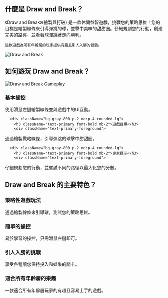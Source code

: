 ## 什麼是 Draw and Break？
<div className="flex flex-col md:flex-row items-center gap-4 md:gap-8">
  <div className="w-full md:w-1/2 text-xl">
《Draw and Break》(繪製與打破) 是一款休閒益智遊戲，挑戰您的策略思維！您的目標是繪製線條來引導彈跳的球，並擊中美味的甜甜圈。仔細規劃您的行動，創建完美的路徑，並看著球彈跳著走向勝利。

    這款遊戲為所有年齡層的玩家提供有趣且引人入勝的體驗。
</div>
  <div className="w-full md:w-1/2 flex justify-center items-center">
<img 
      src="https://imgs.crazygames.com/draw-and-break_16x9/20250226050342/draw-and-break_16x9-cover?metadata=none&quality=70&width=612.5" 
      alt="Draw and Break" 
      className="w-4/5 h-auto"
    />
</div>
</div>

## 如何遊玩 Draw and Break？
<div className="flex flex-col md:flex-row items-center gap-4 md:gap-8">
  <div className="w-full md:w-1/2">
<img 
      src="https://imgs.crazygames.com/draw-and-break_16x9/20250226050342/draw-and-break_16x9-cover?metadata=none&quality=70&width=612.5" 
      alt="Draw and Break Gameplay" 
      className="w-4/5 h-auto mx-auto"
    />
</div>
  <div className="w-full md:w-1/2">
    <div className="grid grid-cols-1 gap-2 md:gap-4 mt-0">
      <div className="bg-gray-800 p-2 md:p-4 rounded-lg">
        <h3 className="text-primary font-bold mb-2">基本操控</h3>
        <div className="text-primary-foreground">
使用滑鼠左鍵繪製線條並與遊戲中的UI互動。
</div>
      </div>

      <div className="bg-gray-800 p-2 md:p-4 rounded-lg">
        <h3 className="text-primary font-bold mb-2">遊戲目標</h3>
        <div className="text-primary-foreground">
通過繪製戰略線條，引導彈跳的球擊中甜甜圈。
</div>
      </div>

      <div className="bg-gray-800 p-2 md:p-4 rounded-lg">
        <h3 className="text-primary font-bold mb-2">專家提示</h3>
        <div className="text-primary-foreground">
仔細規劃您的行動，並嘗試不同的路徑以最大化您的分數。
</div>
      </div>
    </div>
  </div>
</div>

## Draw and Break 的主要特色？
<div className="grid grid-cols-1 md:grid-cols-2 gap-2 md:gap-4">
  <div className="bg-gray-800 p-2 md:p-4 rounded-lg">
    <h3 className="text-primary font-bold mb-2">策略性遊戲玩法</h3>
    <div className="text-primary-foreground">
通過繪製線條來引導球，測試您的策略思維。
</div>
  </div>

  <div className="bg-gray-800 p-2 md:p-4 rounded-lg">
    <h3 className="text-primary font-bold mb-2">簡單的操控</h3>
    <div className="text-primary-foreground">
易於學習的操控，只需滑鼠左鍵即可。
</div>
  </div>

  <div className="bg-gray-800 p-2 md:p-4 rounded-lg">
    <h3 className="text-primary font-bold mb-2">引人入勝的挑戰</h3>
    <div className="text-primary-foreground">
享受各種讓您保持投入和娛樂的關卡。
</div>
  </div>

  <div className="bg-gray-800 p-2 md:p-4 rounded-lg">
    <h3 className="text-primary font-bold mb-2">適合所有年齡層的樂趣</h3>
    <div className="text-primary-foreground">
一款適合所有年齡層玩家的有趣且容易上手的遊戲。
</div>
  </div>
</div>
